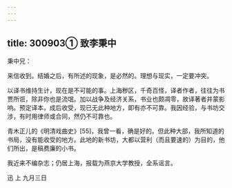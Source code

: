 ```yaml
---
---
---
```

title: 300903① 致李秉中
---




秉中兄：

来信收到。结婚之后，有所述的现象，是必然的。理想与现实，一定要冲突。

以译书维持生计，现在是不可能的事。上海秽区，千奇百怪，译者作者，往往为书贾所诳，除非你也是流氓。加以战争及经济关系，书业也颇凋零，故译著者并蒙影响。预定译本，成后收受，现已无此种地方，即有亦不可靠。我因经验，与书坊交涉，有时用律师或合同，然仍不可靠也。

青木正儿的《明清戏曲史》[55]，我曾一看，确是好的。但此种大部，我所知道的书局，没有能收受的地方。此地的新书坊，大都以营利（而且要速的）为目的，他们所出，是稿费廉的小书。

我近来不编杂志；仍居上海，报载为燕京大学教授，全系谣言。

迅 上 九月三日